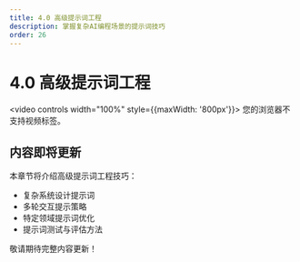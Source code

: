 ```yaml
---
title: 4.0 高级提示词工程
description: 掌握复杂AI编程场景的提示词技巧
order: 26
---
```


# 4.0 高级提示词工程

<video controls width="100%" style={{maxWidth: '800px'}}>
  <source src="https://minio.xiaofeng.show/ai-code/4.0.mp4" type="video/mp4" />
  您的浏览器不支持视频标签。
</video>

## 内容即将更新

本章节将介绍高级提示词工程技巧：

- 复杂系统设计提示词
- 多轮交互提示策略
- 特定领域提示词优化
- 提示词测试与评估方法

敬请期待完整内容更新！ 